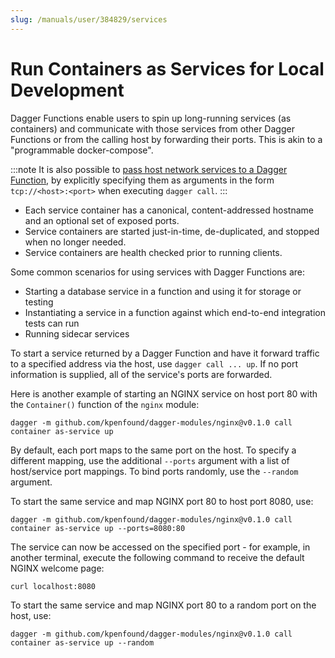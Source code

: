 ```yaml
---
slug: /manuals/user/384829/services
---
```


# Run Containers as Services for Local Development

Dagger Functions enable users to spin up long-running services (as containers) and communicate with those services from other Dagger Functions or from the calling host by forwarding their ports. This is akin to a "programmable docker-compose".

:::note
It is also possible to [pass host network services to a Dagger Function](../../host/053831-host-services.mdx), by explicitly specifying them as arguments in the form `tcp://<host>:<port>` when executing `dagger call`.
:::

- Each service container has a canonical, content-addressed hostname and an optional set of exposed ports.
- Service containers are started just-in-time, de-duplicated, and stopped when no longer needed.
- Service containers are health checked prior to running clients.

Some common scenarios for using services with Dagger Functions are:

- Starting a database service in a function and using it for storage or testing
- Instantiating a service in a function against which end-to-end integration tests can run
- Running sidecar services

To start a service returned by a Dagger Function and have it forward traffic to a specified address via the host, use  `dagger call ... up`. If no port information is supplied, all of the service's ports are forwarded.

Here is another example of starting an NGINX service on host port 80 with the `Container()` function of the `nginx` module:

```shell
dagger -m github.com/kpenfound/dagger-modules/nginx@v0.1.0 call container as-service up
```

By default, each port maps to the same port on the host. To specify a different mapping, use the additional `--ports` argument with a list of host/service port mappings. To bind ports randomly, use the `--random` argument.

To start the same service and map NGINX port 80 to host port 8080, use:

```shell
dagger -m github.com/kpenfound/dagger-modules/nginx@v0.1.0 call container as-service up --ports=8080:80
```

The service can now be accessed on the specified port - for example, in another terminal, execute the following command to receive the default NGINX welcome page:

```shell
curl localhost:8080
```

To start the same service and map NGINX port 80 to a random port on the host, use:

```shell
dagger -m github.com/kpenfound/dagger-modules/nginx@v0.1.0 call container as-service up --random
```
